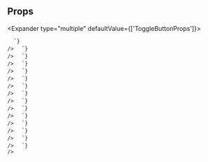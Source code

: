 
## Props

<Expander type="multiple" defaultValue={['ToggleButtonProps']}>
  
<ExpanderItem title="ToggleButtonProps" value="ToggleButtonProps">
    <ReactMarkdown
      remarkPlugins={[remarkGfm]}
      children={`
| name | type | default | description |
| ---- | ---- | ------- | ----------- |
| value | string | - |  |
| onChange | (value: string) =&#62; void | - |  |
| isPressed | boolean | - |  |
| defaultPressed | boolean | false |  |

      `}
    />

  </ExpanderItem>

<ExpanderItem title="AriaAttributes" value="AriaAttributes">
    <ReactMarkdown
      remarkPlugins={[remarkGfm]}
      children={`
| name | type | default | description |
| ---- | ---- | ------- | ----------- |
| aria-activedescendant | string | - | Identifies the currently active element when DOM focus is on a composite widget, textbox, group, or application. |
| aria-atomic | Booleanish | - | Indicates whether assistive technologies will present all, or only parts of, the changed region based on the change notifications defined by the aria-relevant attribute. |
| aria-autocomplete | "list" &#124; "none" &#124; "inline" &#124; "both" | - | Indicates whether inputting text could trigger display of one or more predictions of the user's intended value for an input and specifies how predictions would be presented if they are made. |
| aria-busy | Booleanish | - | Indicates an element is being modified and that assistive technologies MAY want to wait until the modifications are complete before exposing them to the user. |
| aria-checked | boolean &#124; "true" &#124; "false" &#124; "mixed" | - | Indicates the current "checked" state of checkboxes, radio buttons, and other widgets. @see aria-pressed @see aria-selected. |
| aria-colcount | number | - | Defines the total number of columns in a table, grid, or treegrid. @see aria-colindex. |
| aria-colindex | number | - | Defines an element's column index or position with respect to the total number of columns within a table, grid, or treegrid. @see aria-colcount @see aria-colspan. |
| aria-colspan | number | - | Defines the number of columns spanned by a cell or gridcell within a table, grid, or treegrid. @see aria-colindex @see aria-rowspan. |
| aria-controls | string | - | Identifies the element (or elements) whose contents or presence are controlled by the current element. @see aria-owns. |
| aria-current | boolean &#124; "time" &#124; "true" &#124; "false" &#124; "page" &#124; "step" &#124; "location" &#124; "date" | - | Indicates the element that represents the current item within a container or set of related elements. |
| aria-describedby | string | - | Identifies the element (or elements) that describes the object. @see aria-labelledby |
| aria-details | string | - | Identifies the element that provides a detailed, extended description for the object. @see aria-describedby. |
| aria-disabled | Booleanish | - | Indicates that the element is perceivable but disabled, so it is not editable or otherwise operable. @see aria-hidden @see aria-readonly. |
| aria-dropeffect | "link" &#124; "none" &#124; "copy" &#124; "execute" &#124; "move" &#124; "popup" | - | Indicates what functions can be performed when a dragged object is released on the drop target. @deprecated in ARIA 1.1 |
| aria-errormessage | string | - | Identifies the element that provides an error message for the object. @see aria-invalid @see aria-describedby. |
| aria-expanded | Booleanish | - | Indicates whether the element, or another grouping element it controls, is currently expanded or collapsed. |
| aria-flowto | string | - | Identifies the next element (or elements) in an alternate reading order of content which, at the user's discretion, allows assistive technology to override the general default of reading in document source order. |
| aria-grabbed | Booleanish | - | Indicates an element's "grabbed" state in a drag-and-drop operation. @deprecated in ARIA 1.1 |
| aria-haspopup | boolean &#124; "dialog" &#124; "menu" &#124; "true" &#124; "false" &#124; "grid" &#124; "listbox" &#124; "tree" | - | Indicates the availability and type of interactive popup element, such as menu or dialog, that can be triggered by an element. |
| aria-hidden | Booleanish | - | Indicates whether the element is exposed to an accessibility API. @see aria-disabled. |
| aria-invalid | boolean &#124; "true" &#124; "false" &#124; "grammar" &#124; "spelling" | - | Indicates the entered value does not conform to the format expected by the application. @see aria-errormessage. |
| aria-keyshortcuts | string | - | Indicates keyboard shortcuts that an author has implemented to activate or give focus to an element. |
| aria-label | string | - | Defines a string value that labels the current element. @see aria-labelledby. |
| aria-labelledby | string | - | Identifies the element (or elements) that labels the current element. @see aria-describedby. |
| aria-level | number | - | Defines the hierarchical level of an element within a structure. |
| aria-live | "off" &#124; "assertive" &#124; "polite" | - | Indicates that an element will be updated, and describes the types of updates the user agents, assistive technologies, and user can expect from the live region. |
| aria-modal | Booleanish | - | Indicates whether an element is modal when displayed. |
| aria-multiline | Booleanish | - | Indicates whether a text box accepts multiple lines of input or only a single line. |
| aria-multiselectable | Booleanish | - | Indicates that the user may select more than one item from the current selectable descendants. |
| aria-orientation | "horizontal" &#124; "vertical" | - | Indicates whether the element's orientation is horizontal, vertical, or unknown/ambiguous. |
| aria-owns | string | - | Identifies an element (or elements) in order to define a visual, functional, or contextual parent/child relationship between DOM elements where the DOM hierarchy cannot be used to represent the relationship. @see aria-controls. |
| aria-placeholder | string | - | Defines a short hint (a word or short phrase) intended to aid the user with data entry when the control has no value. A hint could be a sample value or a brief description of the expected format. |
| aria-posinset | number | - | Defines an element's number or position in the current set of listitems or treeitems. Not required if all elements in the set are present in the DOM. @see aria-setsize. |
| aria-pressed | boolean &#124; "true" &#124; "false" &#124; "mixed" | - | Indicates the current "pressed" state of toggle buttons. @see aria-checked @see aria-selected. |
| aria-readonly | Booleanish | - | Indicates that the element is not editable, but is otherwise operable. @see aria-disabled. |
| aria-relevant | "text" &#124; "additions" &#124; "additions removals" &#124; "additions text" &#124; "all" &#124; "removals" &#124; "removals additions" &#124; "removals text" &#124; "text additions" &#124; "text removals" | - | Indicates what notifications the user agent will trigger when the accessibility tree within a live region is modified. @see aria-atomic. |
| aria-required | Booleanish | - | Indicates that user input is required on the element before a form may be submitted. |
| aria-roledescription | string | - | Defines a human-readable, author-localized description for the role of an element. |
| aria-rowcount | number | - | Defines the total number of rows in a table, grid, or treegrid. @see aria-rowindex. |
| aria-rowindex | number | - | Defines an element's row index or position with respect to the total number of rows within a table, grid, or treegrid. @see aria-rowcount @see aria-rowspan. |
| aria-rowspan | number | - | Defines the number of rows spanned by a cell or gridcell within a table, grid, or treegrid. @see aria-rowindex @see aria-colspan. |
| aria-selected | Booleanish | - | Indicates the current "selected" state of various widgets. @see aria-checked @see aria-pressed. |
| aria-setsize | number | - | Defines the number of items in the current set of listitems or treeitems. Not required if all elements in the set are present in the DOM. @see aria-posinset. |
| aria-sort | "none" &#124; "ascending" &#124; "descending" &#124; "other" | - | Indicates if items in a table or grid are sorted in ascending or descending order. |
| aria-valuemax | number | - | Defines the maximum allowed value for a range widget. |
| aria-valuemin | number | - | Defines the minimum allowed value for a range widget. |
| aria-valuenow | number | - | Defines the current value for a range widget. @see aria-valuetext. |
| aria-valuetext | string | - | Defines the human readable text alternative of aria-valuenow for a range widget. |

      `}
    />

  </ExpanderItem>

<ExpanderItem title="AriaProps" value="AriaProps">
    <ReactMarkdown
      remarkPlugins={[remarkGfm]}
      children={`
| name | type | default | description |
| ---- | ---- | ------- | ----------- |
| ariaLabel | string | - |  |
| ariaValuetext | string | - |  |
| role | React.AriaRole | - |  |

      `}
    />

  </ExpanderItem>

<ExpanderItem title="Attributes" value="Attributes">
    <ReactMarkdown
      remarkPlugins={[remarkGfm]}
      children={`
| name | type | default | description |
| ---- | ---- | ------- | ----------- |
| key | Key | - |  |

      `}
    />

  </ExpanderItem>

<ExpanderItem title="BaseComponentProps" value="BaseComponentProps">
    <ReactMarkdown
      remarkPlugins={[remarkGfm]}
      children={`
| name | type | default | description |
| ---- | ---- | ------- | ----------- |
| as | ForwardRefExoticComponent&#60;Pick&#60;PrimitivePropsWithRef&#60;ButtonProps, "button"&#62;, "area" &#124; "form" &#124; "slot" &#124; "style" &#124; "title" &#124; "as" &#124; "isDisabled" &#124; "id" &#124; "className" &#124; ... 338 more ... &#124; "rowGap"&#62; & RefAttributes&#60;...&#62;&#62; &#124; ElementType | - |  |
| id | string | - | Unique identifier |
| className | string | - | Additional CSS class name for component |
| testId | string | - | Used to provide a &#96;data-testid&#96; attribute for testing purposes |

      `}
    />

  </ExpanderItem>

<ExpanderItem title="BaseStyleProps" value="BaseStyleProps">
    <ReactMarkdown
      remarkPlugins={[remarkGfm]}
      children={`
| name | type | default | description |
| ---- | ---- | ------- | ----------- |
| alignSelf | ResponsiveStyle&#60;StyleToken&#60;AlignSelf&#62;&#62; | - |  |
| backgroundColor | ResponsiveStyle&#60;StyleToken&#60;BackgroundColor&#62;&#62; | - |  |
| backgroundImage | ResponsiveStyle&#60;StyleToken&#60;BackgroundImage&#62;&#62; | - |  |
| border | ResponsiveStyle&#60;StyleToken&#60;Border&#60;0 &#124; (string & \{\})&#62;&#62;&#62; | - |  |
| borderRadius | ResponsiveStyle&#60;StyleToken&#60;BorderRadius&#60;0 &#124; (string & \{\})&#62;&#62;&#62; | - |  |
| bottom | ResponsiveStyle&#60;StyleToken&#60;Bottom&#60;0 &#124; (string & \{\})&#62;&#62;&#62; | - |  |
| boxShadow | ResponsiveStyle&#60;StyleToken&#60;BoxShadow&#62;&#62; | - |  |
| color | ResponsiveStyle&#60;StyleToken&#60;Color&#62;&#62; | - |  |
| display | ResponsiveStyle&#60;StyleToken&#60;Display&#62;&#62; | - |  |
| fontFamily | ResponsiveStyle&#60;StyleToken&#60;FontFamily&#62;&#62; | - |  |
| fontSize | ResponsiveStyle&#60;StyleToken&#60;FontSize&#60;0 &#124; (string & \{\})&#62;&#62;&#62; | - |  |
| fontStyle | ResponsiveStyle&#60;StyleToken&#60;FontStyle&#62;&#62; | - |  |
| fontWeight | ResponsiveStyle&#60;StyleToken&#60;FontWeight&#62;&#62; | - |  |
| height | ResponsiveStyle&#60;StyleToken&#60;Height&#60;0 &#124; (string & \{\})&#62;&#62;&#62; | - |  |
| left | ResponsiveStyle&#60;StyleToken&#60;Left&#60;0 &#124; (string & \{\})&#62;&#62;&#62; | - |  |
| letterSpacing | ResponsiveStyle&#60;StyleToken&#60;LetterSpacing&#60;0 &#124; (string & \{\})&#62;&#62;&#62; | - |  |
| lineHeight | ResponsiveStyle&#60;StyleToken&#60;LineHeight&#60;0 &#124; (string & \{\})&#62;&#62;&#62; | - |  |
| margin | ResponsiveStyle&#60;StyleToken&#60;Margin&#60;0 &#124; (string & \{\})&#62;&#62;&#62; | - |  |
| marginBlockEnd | ResponsiveStyle&#60;StyleToken&#60;MarginBlockEnd&#60;0 &#124; (string & \{\})&#62;&#62;&#62; | - |  |
| marginBlockStart | ResponsiveStyle&#60;StyleToken&#60;MarginBlockStart&#60;0 &#124; (string & \{\})&#62;&#62;&#62; | - |  |
| marginBottom | ResponsiveStyle&#60;StyleToken&#60;MarginBlockEnd&#60;0 &#124; (string & \{\})&#62;&#62;&#62; | - |  |
| marginInlineEnd | ResponsiveStyle&#60;StyleToken&#60;MarginInlineEnd&#60;0 &#124; (string & \{\})&#62;&#62;&#62; | - |  |
| marginInlineStart | ResponsiveStyle&#60;StyleToken&#60;MarginInlineStart&#60;0 &#124; (string & \{\})&#62;&#62;&#62; | - |  |
| marginLeft | ResponsiveStyle&#60;StyleToken&#60;MarginInlineStart&#60;0 &#124; (string & \{\})&#62;&#62;&#62; | - |  |
| marginRight | ResponsiveStyle&#60;StyleToken&#60;MarginInlineEnd&#60;0 &#124; (string & \{\})&#62;&#62;&#62; | - |  |
| marginTop | ResponsiveStyle&#60;StyleToken&#60;MarginBlockStart&#60;0 &#124; (string & \{\})&#62;&#62;&#62; | - |  |
| maxHeight | ResponsiveStyle&#60;StyleToken&#60;MaxHeight&#60;0 &#124; (string & \{\})&#62;&#62;&#62; | - |  |
| maxWidth | ResponsiveStyle&#60;StyleToken&#60;MaxWidth&#60;0 &#124; (string & \{\})&#62;&#62;&#62; | - |  |
| minHeight | ResponsiveStyle&#60;StyleToken&#60;MinHeight&#60;0 &#124; (string & \{\})&#62;&#62;&#62; | - |  |
| minWidth | ResponsiveStyle&#60;StyleToken&#60;MinWidth&#60;0 &#124; (string & \{\})&#62;&#62;&#62; | - |  |
| opacity | ResponsiveStyle&#60;StyleToken&#60;Opacity&#62;&#62; | - |  |
| overflow | ResponsiveStyle&#60;StyleToken&#60;Overflow&#62;&#62; | - |  |
| padding | ResponsiveStyle&#60;StyleToken&#60;Padding&#60;0 &#124; (string & \{\})&#62;&#62;&#62; | - |  |
| paddingBlockEnd | ResponsiveStyle&#60;StyleToken&#60;MarginBlockEnd&#60;0 &#124; (string & \{\})&#62;&#62;&#62; | - |  |
| paddingBlockStart | ResponsiveStyle&#60;StyleToken&#60;MarginBlockStart&#60;0 &#124; (string & \{\})&#62;&#62;&#62; | - |  |
| paddingBottom | ResponsiveStyle&#60;StyleToken&#60;PaddingBlockEnd&#60;0 &#124; (string & \{\})&#62;&#62;&#62; | - |  |
| paddingInlineEnd | ResponsiveStyle&#60;StyleToken&#60;MarginInlineEnd&#60;0 &#124; (string & \{\})&#62;&#62;&#62; | - |  |
| paddingInlineStart | ResponsiveStyle&#60;StyleToken&#60;MarginInlineStart&#60;0 &#124; (string & \{\})&#62;&#62;&#62; | - |  |
| paddingLeft | ResponsiveStyle&#60;StyleToken&#60;PaddingInlineStart&#60;0 &#124; (string & \{\})&#62;&#62;&#62; | - |  |
| paddingRight | ResponsiveStyle&#60;StyleToken&#60;PaddingInlineEnd&#60;0 &#124; (string & \{\})&#62;&#62;&#62; | - |  |
| paddingTop | ResponsiveStyle&#60;StyleToken&#60;PaddingBlockStart&#60;0 &#124; (string & \{\})&#62;&#62;&#62; | - |  |
| position | ResponsiveStyle&#60;StyleToken&#60;Position&#62;&#62; | - |  |
| right | ResponsiveStyle&#60;StyleToken&#60;Right&#60;0 &#124; (string & \{\})&#62;&#62;&#62; | - |  |
| textAlign | ResponsiveStyle&#60;StyleToken&#60;TextAlign&#62;&#62; | - |  |
| textDecoration | ResponsiveStyle&#60;StyleToken&#60;TextDecoration&#60;0 &#124; (string & \{\})&#62;&#62;&#62; | - |  |
| textTransform | ResponsiveStyle&#60;StyleToken&#60;TextTransform&#62;&#62; | - |  |
| top | ResponsiveStyle&#60;StyleToken&#60;Top&#60;0 &#124; (string & \{\})&#62;&#62;&#62; | - |  |
| transform | ResponsiveStyle&#60;StyleToken&#60;Transform&#62;&#62; | - |  |
| transformOrigin | ResponsiveStyle&#60;StyleToken&#60;TransformOrigin&#60;0 &#124; (string & \{\})&#62;&#62;&#62; | - |  |
| width | ResponsiveStyle&#60;StyleToken&#60;Width&#60;0 &#124; (string & \{\})&#62;&#62;&#62; | - |  |
| whiteSpace | ResponsiveStyle&#60;StyleToken&#60;WhiteSpace&#62;&#62; | - |  |

      `}
    />

  </ExpanderItem>

<ExpanderItem title="ButtonHTMLAttributes" value="ButtonHTMLAttributes">
    <ReactMarkdown
      remarkPlugins={[remarkGfm]}
      children={`
| name | type | default | description |
| ---- | ---- | ------- | ----------- |
| form | string | - |  |
| autoFocus | boolean | - |  |
| disabled | boolean | - |  |
| formAction | string | - |  |
| formEncType | string | - |  |
| formMethod | string | - |  |
| formNoValidate | boolean | - |  |
| formTarget | string | - |  |
| name | string | - |  |

      `}
    />

  </ExpanderItem>

<ExpanderItem title="ButtonProps" value="ButtonProps">
    <ReactMarkdown
      remarkPlugins={[remarkGfm]}
      children={`
| name | type | default | description |
| ---- | ---- | ------- | ----------- |
| isDisabled | boolean | - | If &#96;true&#96;, the button will be disabled. |
| type | ButtonTypes | "button" | Changes the button type |
| onClick | MouseEventHandler&#60;HTMLButtonElement&#62; | - | Button click event handler |
| isFullWidth | boolean | - | If &#96;true&#96;, the button will take up the full width of its container. |
| isLoading | boolean | - | If &#96;true&#96;, the button will show a spinner. |
| loadingText | string | - | The label to show in the button when &#96;loading&#96; is true If no text is passed, it only shows the spinner |
| size | Sizes | "medium" | Changes the size of the button. |
| variation | ButtonVariations | - | Changes the visual weight of the button. |

      `}
    />

  </ExpanderItem>

<ExpanderItem title="CSSLayoutStyleProps" value="CSSLayoutStyleProps">
    <ReactMarkdown
      remarkPlugins={[remarkGfm]}
      children={`
| name | type | default | description |
| ---- | ---- | ------- | ----------- |
| alignItems | ResponsiveStyle&#60;AlignItems&#62; | - | Controls where the Flex/Grid items sit on the cross axis. |
| alignContent | ResponsiveStyle&#60;AlignContent&#62; | - | Sets the distribution of space between and around content items |
| justifyContent | ResponsiveStyle&#60;JustifyContent&#62; | - | Controls where the Flex/Grid items sit on the main axis. |
| gap | ResponsiveStyle&#60;StyleToken&#60;Gap&#60;0 &#124; (string & \{\})&#62;&#62;&#62; | - | Spacing between child components. Shorthand for rowGap and columnGap. |
| columnGap | ResponsiveStyle&#60;StyleToken&#60;GridColumnGap&#60;0 &#124; (string & \{\})&#62;&#62;&#62; | - | Spacing between Flex/Grid child columns |
| rowGap | ResponsiveStyle&#60;StyleToken&#60;RowGap&#60;0 &#124; (string & \{\})&#62;&#62;&#62; | - | Spacing between Flex/Grid child rows |

      `}
    />

  </ExpanderItem>

<ExpanderItem title="DOMAttributes" value="DOMAttributes">
    <ReactMarkdown
      remarkPlugins={[remarkGfm]}
      children={`
| name | type | default | description |
| ---- | ---- | ------- | ----------- |
| dangerouslySetInnerHTML | \{ __html: string; \} | - |  |
| onCopy | ClipboardEventHandler&#60;HTMLButtonElement&#62; | - |  |
| onCopyCapture | ClipboardEventHandler&#60;HTMLButtonElement&#62; | - |  |
| onCut | ClipboardEventHandler&#60;HTMLButtonElement&#62; | - |  |
| onCutCapture | ClipboardEventHandler&#60;HTMLButtonElement&#62; | - |  |
| onPaste | ClipboardEventHandler&#60;HTMLButtonElement&#62; | - |  |
| onPasteCapture | ClipboardEventHandler&#60;HTMLButtonElement&#62; | - |  |
| onCompositionEnd | CompositionEventHandler&#60;HTMLButtonElement&#62; | - |  |
| onCompositionEndCapture | CompositionEventHandler&#60;HTMLButtonElement&#62; | - |  |
| onCompositionStart | CompositionEventHandler&#60;HTMLButtonElement&#62; | - |  |
| onCompositionStartCapture | CompositionEventHandler&#60;HTMLButtonElement&#62; | - |  |
| onCompositionUpdate | CompositionEventHandler&#60;HTMLButtonElement&#62; | - |  |
| onCompositionUpdateCapture | CompositionEventHandler&#60;HTMLButtonElement&#62; | - |  |
| onFocus | FocusEventHandler&#60;HTMLButtonElement&#62; | - |  |
| onFocusCapture | FocusEventHandler&#60;HTMLButtonElement&#62; | - |  |
| onBlur | FocusEventHandler&#60;HTMLButtonElement&#62; | - |  |
| onBlurCapture | FocusEventHandler&#60;HTMLButtonElement&#62; | - |  |
| onChangeCapture | FormEventHandler&#60;HTMLButtonElement&#62; | - |  |
| onBeforeInput | FormEventHandler&#60;HTMLButtonElement&#62; | - |  |
| onBeforeInputCapture | FormEventHandler&#60;HTMLButtonElement&#62; | - |  |
| onInput | FormEventHandler&#60;HTMLButtonElement&#62; | - |  |
| onInputCapture | FormEventHandler&#60;HTMLButtonElement&#62; | - |  |
| onReset | FormEventHandler&#60;HTMLButtonElement&#62; | - |  |
| onResetCapture | FormEventHandler&#60;HTMLButtonElement&#62; | - |  |
| onSubmit | FormEventHandler&#60;HTMLButtonElement&#62; | - |  |
| onSubmitCapture | FormEventHandler&#60;HTMLButtonElement&#62; | - |  |
| onInvalid | FormEventHandler&#60;HTMLButtonElement&#62; | - |  |
| onInvalidCapture | FormEventHandler&#60;HTMLButtonElement&#62; | - |  |
| onLoad | ReactEventHandler&#60;HTMLButtonElement&#62; | - |  |
| onLoadCapture | ReactEventHandler&#60;HTMLButtonElement&#62; | - |  |
| onError | ReactEventHandler&#60;HTMLButtonElement&#62; | - |  |
| onErrorCapture | ReactEventHandler&#60;HTMLButtonElement&#62; | - |  |
| onKeyDown | KeyboardEventHandler&#60;HTMLButtonElement&#62; | - |  |
| onKeyDownCapture | KeyboardEventHandler&#60;HTMLButtonElement&#62; | - |  |
| onKeyPress | KeyboardEventHandler&#60;HTMLButtonElement&#62; | - | @deprecated |
| onKeyPressCapture | KeyboardEventHandler&#60;HTMLButtonElement&#62; | - | @deprecated |
| onKeyUp | KeyboardEventHandler&#60;HTMLButtonElement&#62; | - |  |
| onKeyUpCapture | KeyboardEventHandler&#60;HTMLButtonElement&#62; | - |  |
| onAbort | ReactEventHandler&#60;HTMLButtonElement&#62; | - |  |
| onAbortCapture | ReactEventHandler&#60;HTMLButtonElement&#62; | - |  |
| onCanPlay | ReactEventHandler&#60;HTMLButtonElement&#62; | - |  |
| onCanPlayCapture | ReactEventHandler&#60;HTMLButtonElement&#62; | - |  |
| onCanPlayThrough | ReactEventHandler&#60;HTMLButtonElement&#62; | - |  |
| onCanPlayThroughCapture | ReactEventHandler&#60;HTMLButtonElement&#62; | - |  |
| onDurationChange | ReactEventHandler&#60;HTMLButtonElement&#62; | - |  |
| onDurationChangeCapture | ReactEventHandler&#60;HTMLButtonElement&#62; | - |  |
| onEmptied | ReactEventHandler&#60;HTMLButtonElement&#62; | - |  |
| onEmptiedCapture | ReactEventHandler&#60;HTMLButtonElement&#62; | - |  |
| onEncrypted | ReactEventHandler&#60;HTMLButtonElement&#62; | - |  |
| onEncryptedCapture | ReactEventHandler&#60;HTMLButtonElement&#62; | - |  |
| onEnded | ReactEventHandler&#60;HTMLButtonElement&#62; | - |  |
| onEndedCapture | ReactEventHandler&#60;HTMLButtonElement&#62; | - |  |
| onLoadedData | ReactEventHandler&#60;HTMLButtonElement&#62; | - |  |
| onLoadedDataCapture | ReactEventHandler&#60;HTMLButtonElement&#62; | - |  |
| onLoadedMetadata | ReactEventHandler&#60;HTMLButtonElement&#62; | - |  |
| onLoadedMetadataCapture | ReactEventHandler&#60;HTMLButtonElement&#62; | - |  |
| onLoadStart | ReactEventHandler&#60;HTMLButtonElement&#62; | - |  |
| onLoadStartCapture | ReactEventHandler&#60;HTMLButtonElement&#62; | - |  |
| onPause | ReactEventHandler&#60;HTMLButtonElement&#62; | - |  |
| onPauseCapture | ReactEventHandler&#60;HTMLButtonElement&#62; | - |  |
| onPlay | ReactEventHandler&#60;HTMLButtonElement&#62; | - |  |
| onPlayCapture | ReactEventHandler&#60;HTMLButtonElement&#62; | - |  |
| onPlaying | ReactEventHandler&#60;HTMLButtonElement&#62; | - |  |
| onPlayingCapture | ReactEventHandler&#60;HTMLButtonElement&#62; | - |  |
| onProgress | ReactEventHandler&#60;HTMLButtonElement&#62; | - |  |
| onProgressCapture | ReactEventHandler&#60;HTMLButtonElement&#62; | - |  |
| onRateChange | ReactEventHandler&#60;HTMLButtonElement&#62; | - |  |
| onRateChangeCapture | ReactEventHandler&#60;HTMLButtonElement&#62; | - |  |
| onSeeked | ReactEventHandler&#60;HTMLButtonElement&#62; | - |  |
| onSeekedCapture | ReactEventHandler&#60;HTMLButtonElement&#62; | - |  |
| onSeeking | ReactEventHandler&#60;HTMLButtonElement&#62; | - |  |
| onSeekingCapture | ReactEventHandler&#60;HTMLButtonElement&#62; | - |  |
| onStalled | ReactEventHandler&#60;HTMLButtonElement&#62; | - |  |
| onStalledCapture | ReactEventHandler&#60;HTMLButtonElement&#62; | - |  |
| onSuspend | ReactEventHandler&#60;HTMLButtonElement&#62; | - |  |
| onSuspendCapture | ReactEventHandler&#60;HTMLButtonElement&#62; | - |  |
| onTimeUpdate | ReactEventHandler&#60;HTMLButtonElement&#62; | - |  |
| onTimeUpdateCapture | ReactEventHandler&#60;HTMLButtonElement&#62; | - |  |
| onVolumeChange | ReactEventHandler&#60;HTMLButtonElement&#62; | - |  |
| onVolumeChangeCapture | ReactEventHandler&#60;HTMLButtonElement&#62; | - |  |
| onWaiting | ReactEventHandler&#60;HTMLButtonElement&#62; | - |  |
| onWaitingCapture | ReactEventHandler&#60;HTMLButtonElement&#62; | - |  |
| onAuxClick | MouseEventHandler&#60;HTMLButtonElement&#62; | - |  |
| onAuxClickCapture | MouseEventHandler&#60;HTMLButtonElement&#62; | - |  |
| onClickCapture | MouseEventHandler&#60;HTMLButtonElement&#62; | - |  |
| onContextMenu | MouseEventHandler&#60;HTMLButtonElement&#62; | - |  |
| onContextMenuCapture | MouseEventHandler&#60;HTMLButtonElement&#62; | - |  |
| onDoubleClick | MouseEventHandler&#60;HTMLButtonElement&#62; | - |  |
| onDoubleClickCapture | MouseEventHandler&#60;HTMLButtonElement&#62; | - |  |
| onDrag | DragEventHandler&#60;HTMLButtonElement&#62; | - |  |
| onDragCapture | DragEventHandler&#60;HTMLButtonElement&#62; | - |  |
| onDragEnd | DragEventHandler&#60;HTMLButtonElement&#62; | - |  |
| onDragEndCapture | DragEventHandler&#60;HTMLButtonElement&#62; | - |  |
| onDragEnter | DragEventHandler&#60;HTMLButtonElement&#62; | - |  |
| onDragEnterCapture | DragEventHandler&#60;HTMLButtonElement&#62; | - |  |
| onDragExit | DragEventHandler&#60;HTMLButtonElement&#62; | - |  |
| onDragExitCapture | DragEventHandler&#60;HTMLButtonElement&#62; | - |  |
| onDragLeave | DragEventHandler&#60;HTMLButtonElement&#62; | - |  |
| onDragLeaveCapture | DragEventHandler&#60;HTMLButtonElement&#62; | - |  |
| onDragOver | DragEventHandler&#60;HTMLButtonElement&#62; | - |  |
| onDragOverCapture | DragEventHandler&#60;HTMLButtonElement&#62; | - |  |
| onDragStart | DragEventHandler&#60;HTMLButtonElement&#62; | - |  |
| onDragStartCapture | DragEventHandler&#60;HTMLButtonElement&#62; | - |  |
| onDrop | DragEventHandler&#60;HTMLButtonElement&#62; | - |  |
| onDropCapture | DragEventHandler&#60;HTMLButtonElement&#62; | - |  |
| onMouseDown | MouseEventHandler&#60;HTMLButtonElement&#62; | - |  |
| onMouseDownCapture | MouseEventHandler&#60;HTMLButtonElement&#62; | - |  |
| onMouseEnter | MouseEventHandler&#60;HTMLButtonElement&#62; | - |  |
| onMouseLeave | MouseEventHandler&#60;HTMLButtonElement&#62; | - |  |
| onMouseMove | MouseEventHandler&#60;HTMLButtonElement&#62; | - |  |
| onMouseMoveCapture | MouseEventHandler&#60;HTMLButtonElement&#62; | - |  |
| onMouseOut | MouseEventHandler&#60;HTMLButtonElement&#62; | - |  |
| onMouseOutCapture | MouseEventHandler&#60;HTMLButtonElement&#62; | - |  |
| onMouseOver | MouseEventHandler&#60;HTMLButtonElement&#62; | - |  |
| onMouseOverCapture | MouseEventHandler&#60;HTMLButtonElement&#62; | - |  |
| onMouseUp | MouseEventHandler&#60;HTMLButtonElement&#62; | - |  |
| onMouseUpCapture | MouseEventHandler&#60;HTMLButtonElement&#62; | - |  |
| onSelect | ReactEventHandler&#60;HTMLButtonElement&#62; | - |  |
| onSelectCapture | ReactEventHandler&#60;HTMLButtonElement&#62; | - |  |
| onTouchCancel | TouchEventHandler&#60;HTMLButtonElement&#62; | - |  |
| onTouchCancelCapture | TouchEventHandler&#60;HTMLButtonElement&#62; | - |  |
| onTouchEnd | TouchEventHandler&#60;HTMLButtonElement&#62; | - |  |
| onTouchEndCapture | TouchEventHandler&#60;HTMLButtonElement&#62; | - |  |
| onTouchMove | TouchEventHandler&#60;HTMLButtonElement&#62; | - |  |
| onTouchMoveCapture | TouchEventHandler&#60;HTMLButtonElement&#62; | - |  |
| onTouchStart | TouchEventHandler&#60;HTMLButtonElement&#62; | - |  |
| onTouchStartCapture | TouchEventHandler&#60;HTMLButtonElement&#62; | - |  |
| onPointerDown | PointerEventHandler&#60;HTMLButtonElement&#62; | - |  |
| onPointerDownCapture | PointerEventHandler&#60;HTMLButtonElement&#62; | - |  |
| onPointerMove | PointerEventHandler&#60;HTMLButtonElement&#62; | - |  |
| onPointerMoveCapture | PointerEventHandler&#60;HTMLButtonElement&#62; | - |  |
| onPointerUp | PointerEventHandler&#60;HTMLButtonElement&#62; | - |  |
| onPointerUpCapture | PointerEventHandler&#60;HTMLButtonElement&#62; | - |  |
| onPointerCancel | PointerEventHandler&#60;HTMLButtonElement&#62; | - |  |
| onPointerCancelCapture | PointerEventHandler&#60;HTMLButtonElement&#62; | - |  |
| onPointerEnter | PointerEventHandler&#60;HTMLButtonElement&#62; | - |  |
| onPointerEnterCapture | PointerEventHandler&#60;HTMLButtonElement&#62; | - |  |
| onPointerLeave | PointerEventHandler&#60;HTMLButtonElement&#62; | - |  |
| onPointerLeaveCapture | PointerEventHandler&#60;HTMLButtonElement&#62; | - |  |
| onPointerOver | PointerEventHandler&#60;HTMLButtonElement&#62; | - |  |
| onPointerOverCapture | PointerEventHandler&#60;HTMLButtonElement&#62; | - |  |
| onPointerOut | PointerEventHandler&#60;HTMLButtonElement&#62; | - |  |
| onPointerOutCapture | PointerEventHandler&#60;HTMLButtonElement&#62; | - |  |
| onGotPointerCapture | PointerEventHandler&#60;HTMLButtonElement&#62; | - |  |
| onGotPointerCaptureCapture | PointerEventHandler&#60;HTMLButtonElement&#62; | - |  |
| onLostPointerCapture | PointerEventHandler&#60;HTMLButtonElement&#62; | - |  |
| onLostPointerCaptureCapture | PointerEventHandler&#60;HTMLButtonElement&#62; | - |  |
| onScroll | UIEventHandler&#60;HTMLButtonElement&#62; | - |  |
| onScrollCapture | UIEventHandler&#60;HTMLButtonElement&#62; | - |  |
| onWheel | WheelEventHandler&#60;HTMLButtonElement&#62; | - |  |
| onWheelCapture | WheelEventHandler&#60;HTMLButtonElement&#62; | - |  |
| onAnimationStart | AnimationEventHandler&#60;HTMLButtonElement&#62; | - |  |
| onAnimationStartCapture | AnimationEventHandler&#60;HTMLButtonElement&#62; | - |  |
| onAnimationEnd | AnimationEventHandler&#60;HTMLButtonElement&#62; | - |  |
| onAnimationEndCapture | AnimationEventHandler&#60;HTMLButtonElement&#62; | - |  |
| onAnimationIteration | AnimationEventHandler&#60;HTMLButtonElement&#62; | - |  |
| onAnimationIterationCapture | AnimationEventHandler&#60;HTMLButtonElement&#62; | - |  |
| onTransitionEnd | TransitionEventHandler&#60;HTMLButtonElement&#62; | - |  |
| onTransitionEndCapture | TransitionEventHandler&#60;HTMLButtonElement&#62; | - |  |

      `}
    />

  </ExpanderItem>

<ExpanderItem title="FlexContainerStyleProps" value="FlexContainerStyleProps">
    <ReactMarkdown
      remarkPlugins={[remarkGfm]}
      children={`
| name | type | default | description |
| ---- | ---- | ------- | ----------- |
| direction | ResponsiveStyle&#60;FlexDirection&#62; | - | Sets how flex items are placed in the flex container defining the main axis and the direction (normal or reversed). (maps to flex-direction CSS property) |
| wrap | ResponsiveStyle&#60;FlexWrap&#62; | - | The flexWrap property is set on containers and it controls what happens when children overflow the size of the container along the main axis. By default, children are forced into a single line (which can shrink elements). If wrapping is allowed, items are wrapped into multiple lines along the main axis if needed. (maps to flex-wrap CSS property) |

      `}
    />

  </ExpanderItem>

<ExpanderItem title="FlexItemStyleProps" value="FlexItemStyleProps">
    <ReactMarkdown
      remarkPlugins={[remarkGfm]}
      children={`
| name | type | default | description |
| ---- | ---- | ------- | ----------- |
| flex | ResponsiveStyle&#60;Flex&#60;0 &#124; (string & \{\})&#62;&#62; | - | Shorthand for flex grow / shrink / basis |
| order | ResponsiveStyle&#60;Order&#62; | - | Controls order flex items appear |
| grow | ResponsiveStyle&#60;FlexGrow&#62; | - | Ability for flex item to grow |
| shrink | ResponsiveStyle&#60;FlexShrink&#62; | - | Ability for flex item to shrink |
| basis | ResponsiveStyle&#60;FlexBasis&#60;0 &#124; (string & \{\})&#62;&#62; | - | Default size of element before remaining space is distributed |

      `}
    />

  </ExpanderItem>

<ExpanderItem title="GridItemStyleProps" value="GridItemStyleProps">
    <ReactMarkdown
      remarkPlugins={[remarkGfm]}
      children={`
| name | type | default | description |
| ---- | ---- | ------- | ----------- |
| area | ResponsiveStyle&#60;GridArea&#62; | - |  |
| column | ResponsiveStyle&#60;GridColumn&#62; | - |  |
| columnEnd | ResponsiveStyle&#60;GridColumnEnd&#62; | - |  |
| columnSpan | ResponsiveStyle&#60;GridSpanType&#62; | - |  |
| columnStart | ResponsiveStyle&#60;GridColumnStart&#62; | - |  |
| row | ResponsiveStyle&#60;GridRow&#62; | - |  |
| rowEnd | ResponsiveStyle&#60;GridRowEnd&#62; | - |  |
| rowSpan | ResponsiveStyle&#60;GridSpanType&#62; | - |  |
| rowStart | ResponsiveStyle&#60;GridRowStart&#62; | - |  |

      `}
    />

  </ExpanderItem>

<ExpanderItem title="HTMLAttributes" value="HTMLAttributes">
    <ReactMarkdown
      remarkPlugins={[remarkGfm]}
      children={`
| name | type | default | description |
| ---- | ---- | ------- | ----------- |
| slot | string | - |  |
| title | string | - |  |
| defaultChecked | boolean | - |  |
| defaultValue | string &#124; number &#124; readonly string[] | - |  |
| suppressContentEditableWarning | boolean | - |  |
| suppressHydrationWarning | boolean | - |  |
| accessKey | string | - |  |
| contentEditable | Booleanish &#124; "inherit" | - |  |
| contextMenu | string | - |  |
| dir | string | - |  |
| draggable | Booleanish | - |  |
| hidden | boolean | - |  |
| lang | string | - |  |
| placeholder | string | - |  |
| spellCheck | Booleanish | - |  |
| tabIndex | number | - |  |
| translate | "yes" &#124; "no" | - |  |
| radioGroup | string | - |  |
| about | string | - |  |
| datatype | string | - |  |
| inlist | any | - |  |
| prefix | string | - |  |
| property | string | - |  |
| resource | string | - |  |
| typeof | string | - |  |
| vocab | string | - |  |
| autoCapitalize | string | - |  |
| autoCorrect | string | - |  |
| autoSave | string | - |  |
| itemProp | string | - |  |
| itemScope | boolean | - |  |
| itemType | string | - |  |
| itemID | string | - |  |
| itemRef | string | - |  |
| results | number | - |  |
| security | string | - |  |
| unselectable | "on" &#124; "off" | - |  |
| inputMode | "text" &#124; "none" &#124; "search" &#124; "tel" &#124; "url" &#124; "email" &#124; "numeric" &#124; "decimal" | - | Hints at the type of data that might be entered by the user while editing the element or its contents @see https://html.spec.whatwg.org/multipage/interaction.html#input-modalities:-the-inputmode-attribute |
| is | string | - | Specify that a standard HTML element should behave like a defined custom built-in element @see https://html.spec.whatwg.org/multipage/custom-elements.html#attr-is |

      `}
    />

  </ExpanderItem>

<ExpanderItem title="RefAttributes" value="RefAttributes">
    <ReactMarkdown
      remarkPlugins={[remarkGfm]}
      children={`
| name | type | default | description |
| ---- | ---- | ------- | ----------- |
| ref | Ref&#60;HTMLButtonElement&#62; | - |  |

      `}
    />

  </ExpanderItem>

<ExpanderItem title="ViewProps" value="ViewProps">
    <ReactMarkdown
      remarkPlugins={[remarkGfm]}
      children={`
| name | type | default | description |
| ---- | ---- | ------- | ----------- |
| style | CSSProperties | - |  |

      `}
    />

  </ExpanderItem>

</Expander>
